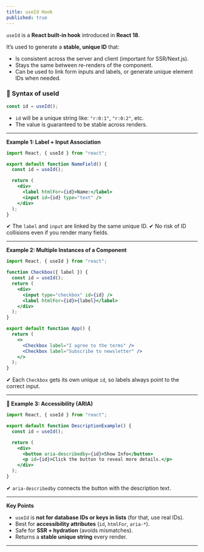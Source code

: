 ```yaml
---
title: useId Hook
published: true
---
```


`useId` is a **React built-in hook** introduced in **React 18**.

It’s used to generate a **stable, unique ID** that:

* Is consistent across the server and client (important for SSR/Next.js).
* Stays the same between re-renders of the component.
* Can be used to link form inputs and labels, or generate unique element IDs when needed.


### 🔹 Syntax of useId

```jsx
const id = useId();
```

* `id` will be a unique string like: `"r:0:1"`, `"r:0:2"`, etc.
* The value is guaranteed to be stable across renders.

---

**Example 1: Label + Input Association**

```jsx
import React, { useId } from "react";

export default function NameField() {
  const id = useId();

  return (
    <div>
      <label htmlFor={id}>Name:</label>
      <input id={id} type="text" />
    </div>
  );
}
```

✔ The `label` and `input` are linked by the same unique ID.
✔ No risk of ID collisions even if you render many fields.

---

**Example 2: Multiple Instances of a Component**

```jsx
import React, { useId } from "react";

function Checkbox({ label }) {
  const id = useId();
  return (
    <div>
      <input type="checkbox" id={id} />
      <label htmlFor={id}>{label}</label>
    </div>
  );
}

export default function App() {
  return (
    <>
      <Checkbox label="I agree to the terms" />
      <Checkbox label="Subscribe to newsletter" />
    </>
  );
}
```

✔ Each `Checkbox` gets its own unique `id`, so labels always point to the correct input.

---

**🔹 Example 3: Accessibility (ARIA)**

```jsx
import React, { useId } from "react";

export default function DescriptionExample() {
  const id = useId();

  return (
    <div>
      <button aria-describedby={id}>Show Info</button>
      <p id={id}>Click the button to reveal more details.</p>
    </div>
  );
}
```

✔ `aria-describedby` connects the button with the description text.

---

**Key Points**

* `useId` is **not for database IDs or keys in lists** (for that, use real IDs).
* Best for **accessibility attributes** (`id`, `htmlFor`, `aria-*`).
* Safe for **SSR + hydration** (avoids mismatches).
* Returns a **stable unique string** every render.

---
